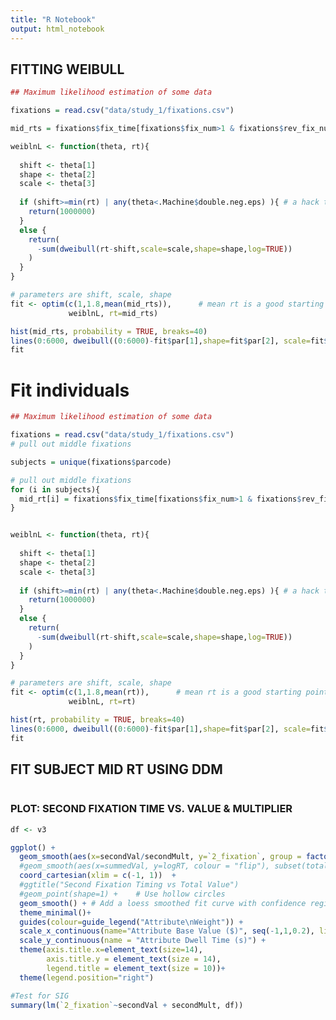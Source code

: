 ```yaml
---
title: "R Notebook"
output: html_notebook
---
```


## FITTING WEIBULL

```r
## Maximum likelihood estimation of some data

fixations = read.csv("data/study_1/fixations.csv")

mid_rts = fixations$fix_time[fixations$fix_num>1 & fixations$rev_fix_num>1]

weiblnL <- function(theta, rt){
  
  shift <- theta[1]
  shape <- theta[2]
  scale <- theta[3]
  
  if (shift>=min(rt) | any(theta<.Machine$double.neg.eps) ){ # a hack to avoid NaNs (won't work with gradient descent)
    return(1000000)
  } 
  else {
    return(
      -sum(dweibull(rt-shift,scale=scale,shape=shape,log=TRUE))
    )
  }
}

# parameters are shift, scale, shape
fit <- optim(c(1,1.8,mean(mid_rts)),      # mean rt is a good starting point for scale
             weiblnL, rt=mid_rts)

hist(mid_rts, probability = TRUE, breaks=40)
lines(0:6000, dweibull((0:6000)-fit$par[1],shape=fit$par[2], scale=fit$par[3]), col=3, lwd=2)
fit
```

# Fit individuals

```r
## Maximum likelihood estimation of some data

fixations = read.csv("data/study_1/fixations.csv")
# pull out middle fixations

subjects = unique(fixations$parcode)

# pull out middle fixations
for (i in subjects){
  mid_rt[i] = fixations$fix_time[fixations$fix_num>1 & fixations$rev_fix_num>1 & fixations$parcode == i]
}


weiblnL <- function(theta, rt){
  
  shift <- theta[1]
  shape <- theta[2]
  scale <- theta[3]
  
  if (shift>=min(rt) | any(theta<.Machine$double.neg.eps) ){ # a hack to avoid NaNs (won't work with gradient descent)
    return(1000000)
  } 
  else {
    return(
      -sum(dweibull(rt-shift,scale=scale,shape=shape,log=TRUE))
    )
  }
}

# parameters are shift, scale, shape
fit <- optim(c(1,1.8,mean(rt)),      # mean rt is a good starting point for scale
             weiblnL, rt=rt)

hist(rt, probability = TRUE, breaks=40)
lines(0:6000, dweibull((0:6000)-fit$par[1],shape=fit$par[2], scale=fit$par[3]), col=3, lwd=2)
fit
```


## FIT SUBJECT MID RT USING DDM

```r



```


### PLOT: SECOND FIXATION TIME VS. VALUE & MULTIPLIER
```r
df <- v3

ggplot() +
  geom_smooth(aes(x=secondVal/secondMult, y=`2_fixation`, group = factor(secondMult), colour = factor(secondMult)), df) +
  #geom_smooth(aes(x=summedVal, y=logRT, colour = "flip"), subset(total_M_clean3, flip==1)) +
  coord_cartesian(xlim = c(-1, 1))  +
  #ggtitle("Second Fixation Timing vs Total Value")
  #geom_point(shape=1) +    # Use hollow circles
  geom_smooth() + # Add a loess smoothed fit curve with confidence region
  theme_minimal()+
  guides(colour=guide_legend("Attribute\nWeight")) +
  scale_x_continuous(name="Attribute Base Value ($)", seq(-1,1,0.2), limits = c(-1,1))+
  scale_y_continuous(name = "Attribute Dwell Time (s)") +
  theme(axis.title.x=element_text(size=14),
        axis.title.y = element_text(size = 14),
        legend.title = element_text(size = 10))+
  theme(legend.position="right")

#Test for SIG
summary(lm(`2_fixation`~secondVal + secondMult, df))
```
